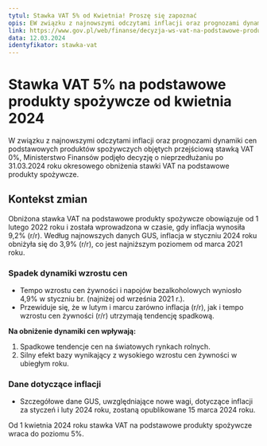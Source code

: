 ```yaml
---
tytul: Stawka VAT 5% od Kwietnia! Proszę się zapoznać
opis: EW związku z najnowszymi odczytami inflacji oraz prognozami dynamiki cen podstawowych produktów spożywczych objętych przejściową stawką VAT 0%, Ministerstwo Finansów podjęło decyzję o nieprzedłużaniu po 31.03.2024 roku okresowego obniżenia stawki VAT na podstawowe produkty spożywcze.
link: https://www.gov.pl/web/finanse/decyzja-ws-vat-na-podstawowe-produkty-spozywcze
data: 12.03.2024
identyfikator: stawka-vat
---
```


# Stawka VAT 5% na podstawowe produkty spożywcze od kwietnia 2024

W związku z najnowszymi odczytami inflacji oraz prognozami dynamiki cen podstawowych produktów spożywczych objętych przejściową stawką VAT 0%, Ministerstwo Finansów podjęło decyzję o nieprzedłużaniu po 31.03.2024 roku okresowego obniżenia stawki VAT na podstawowe produkty spożywcze.

## Kontekst zmian

Obniżona stawka VAT na podstawowe produkty spożywcze obowiązuje od 1 lutego 2022 roku i została wprowadzona w czasie, gdy inflacja wynosiła 9,2% (r/r). Według najnowszych danych GUS, inflacja w styczniu 2024 roku obniżyła się do 3,9% (r/r), co jest najniższym poziomem od marca 2021 roku.

### Spadek dynamiki wzrostu cen
- Tempo wzrostu cen żywności i napojów bezalkoholowych wyniosło 4,9% w styczniu br. (najniżej od września 2021 r.).
- Przewiduje się, że w lutym i marcu zarówno inflacja (r/r), jak i tempo wzrostu cen żywności (r/r) utrzymają tendencję spadkową.

**Na obniżenie dynamiki cen wpływają:**
1. Spadkowe tendencje cen na światowych rynkach rolnych.
2. Silny efekt bazy wynikający z wysokiego wzrostu cen żywności w ubiegłym roku.

### Dane dotyczące inflacji
- Szczegółowe dane GUS, uwzględniające nowe wagi, dotyczące inflacji za styczeń i luty 2024 roku, zostaną opublikowane 15 marca 2024 roku.

Od 1 kwietnia 2024 roku stawka VAT na podstawowe produkty spożywcze wraca do poziomu 5%.
